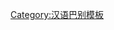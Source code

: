{{User language-4|Cmn-nanjing|仄个用户'''[[:Category:Cmn-nanjing 使用者|南京话]]'''讲滴'''[[:Category:Cmn-nanjing-4 使用者|好滴一米]]'''。|南京话|13|9}}<noinclude>[[Category:汉语巴别模板]]</noinclude>